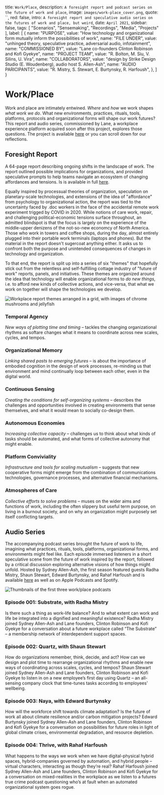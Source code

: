 
  title: `Work/Place`,
  description: `A foresight report and podcast series on the future of work and place`,
  image: `images/work-place_cover.png`,
  quote: ``,
  red: false,
  intro: `A foresight report and speculative audio series on the futures of work and place, but weird`,
  date: `April 2021`,
  sidebar: false,
  tags: [
    "Scenarios",
    "Sensemaking",
    "Recordings",
    "Media",
    "Projects"
  ],
  label: [
    {
      name: "PURPOSE",
      value: "How technology and organizational form mutually inform the possibilities of work",
      name: "FILE UNDER",
      value: "unhinged theory, speculative practice, adversarial audio, infotainment",
      name: "COMMISSIONED BY",
      value: "Lane co-founders Clinton Robinson and Kofi Gyekye",
      name: "PROJECT TEAM",
      value: "R. Bolton, M. Siu, V. Silins, U. Vira",
      name: "COLLABORATORS",
      value: "design by Strike Design Studio (E. Woudenberg), audio host S. Allen-Ash",
      name: "AUDIO PARICIPANTS",
      value: "R. Mistry, S. Stewart, E. Burtynsky, R. Harfoush",
    },
  ]
}


# Work/Place

Work and place are intimately entwined. _Where_ and _how_ we work shapes _what work we do_. What new environments, practices, rituals, tools, platforms, protocols and organizational forms will shape our work futures? This report and audio series, commissioned by Lane, a workplace experience platform acquired soon after this project, explores those questions. The project is available [here](https://www.workplace.show/) or you can scroll down for our reflections.

<Label meta={meta} />

## Foresight Report

A 64-page report describing ongoing shifts in the landscape of work. The report outlined possible implications for organizations, and provided speculative prompts to help teams navigate an ecosystem of changing affordances and tensions. Is is available in full [here](https://assets.website-files.com/607494f4196af2355640d3cf/608949256c18731cc5c57c5d_Refactoring-Work-Futures.pdf).

Equally inspired by processual theories of organization, speculation on planetary-scale technologies, and extensions of the idea of "affordance" from psychology to organizational action, the report was tied to the uncertainty faced by .doc workers in the face of the accidental remote work experiment trigged by COVID in 2020. While notions of care work, repair, and challenging political-economic tensions surface throughout, an admitted blindspot is that the focus is largely on the experience of the middle-upper denizens of the not-so-new economcy of North America. Those who work in towers and coffee shops, during the day, almost entirely plugged into their portable work terminals (laptops and phones). But the material in the report doesn't sugercoat anything either. It asks us to confront both the purpose and unintended consequences of changes in technology and organization. 

To that end, the report is split up into a series of six "themes" that hopefully stick out from the relentless and self-fulfilling cottage industry of "future of work" reports, panels, and initiatives. These themes are organized around the idea that technology will enable organizational forms to _do new things_, i.e. to afford new kinds of collective actions, and vice-versa, that what we work on together will shape the technologies we develop.

![Workplace report themes arranged in a grid, with images of chrome mushrooms and jellyfish](images/work-place_themes.png)

### Temporal Agency
_New ways of plotting time and timing_ – tackles the changing organizational rhythms as softare changes what it means to coordinate across new scales, cycles, and
tempos.

### Organizational Memory
_Linking shared pasts to emerging futures_ – is about the importance of embodied cognition in the design of work processes, re-minding us that environment and mind continually loop between each other, even in the digital world.

### Continuous Sensing
_Creating the conditions for self-organizing systems_ – describes the challenges and opportunities involved in creating environments that sense themselves, and what it would mean to socially co-design them.

### Autonomous Economies
_Increasing collective capacity_ – challenges us to think about what kinds of tasks should be automated, and what forms of collective autonomy that might enable.

### Platform Conviviality
_Infrastructure and tools for scaling mutualism_ – suggests that new cooperative forms might emerge from the combination of communications technologies, governance processes, and alternative financial mechanisms.

### Atmospheres of Care 
_Collective efforts to solve problems_ – muses on the wider aims and functions of work, including the often slippery but useful term purpose, on living in a burnout society, and on why an organization might purposely set itself conflicting targets.


## Audio Series

The accompanying podcast series brought the future of work to life, imagining what practices, rituals, tools, platforms, organizational forms, and environments might feel like.  Each episode immersed listeners in a short speculative scene from the future of work inspired by the report, followed by a critical discussion exploring alternative visions of how things might unfold. Hosted by Sydney Allen-Ash, the first season featured guests Radha Mistry, Shaun Stewart, Edward Burtynsky, and Rahaf Harfoush and is available [here](https://www.workplace.show/episodes) as well as on Apple Podcasts and Spotify.

![Thumbnails of the first three work/place podcasts](images/work-place_podcasts.png)

### Episode 001: Substrate, with Radha Mistry
Is there such a thing as work-life balance? And to what extent can work and life be integrated into a dignified and meaningful existence? Radha Mistry joined Sydney Allen-Ash and Lane founders, Clinton Robinson and Kofi Gyekye for a conversation about a future workplace called “The Substrate” – a membership network of interdependent support spaces.

### Episode 002: Quartz, with Shaun Stewart
How do organizations remember, think, decide, and act? How can we design and plot time to rearrange organizational rhythms and enable new ways of coordinating across scales, cycles, and tempos? Shaun Stewart joined Sydney Allen-Ash and Lane founders, Clinton Robinson and Kofi Gyekye to listen in on a new employee’s first day using Quartz – an all-sensing company clock that time-tunes tasks according to employees’ wellbeing.

### Episode 003: Naya, with Edward Burtynsky
How will the workforce shift towards climate adaptation? Is the future of work all about climate resilience and/or carbon mitigation projects? Edward Burtynsky joined Sydney Allen-Ash and Lane founders, Clinton Robinson and Kofi Gyekye for a conversation on possibilities for future roles in light of global climate crises, environmental degradation, and resource depletion.

### Episode 004: Thrive, with Rahaf Harfoush
What happens to the ways we work when we have digital-physical hybrid spaces, hybrid-companies governed by automation, and hybrid people – virtual characters, interacting as though they’re real? Rahaf Harfoush joined Sydney Allen-Ash and Lane founders, Clinton Robinson and Kofi Gyekye for a conversation on mixed-realities in the workplace as we listen to a futures true crime podcast questioning who’s at fault when an automated organizational system goes rogue.


